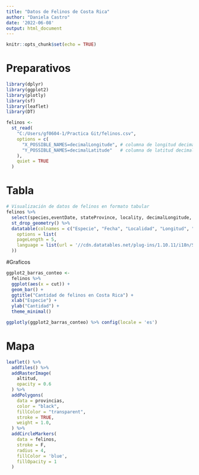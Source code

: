 ---
title: "Datos de Felinos de Costa Rica"
author: "Daniela Castro"
date: '2022-06-08'
output: html_document
---

```{r setup, include=FALSE}
knitr::opts_chunk$set(echo = TRUE)
```
# Preparativos 

```{r carga-paquetes}
library(dplyr)
library(ggplot2)
library(plotly)
library(sf)
library(leaflet)
library(DT)
```

```{r}
felinos <-
  st_read(
    "C:/Users/gf0604-1/Practica Git/felinos.csv",
    options = c(
      "X_POSSIBLE_NAMES=decimalLongitude", # columna de longitud decimal
      "Y_POSSIBLE_NAMES=decimalLatitude"   # columna de latitud decimal
    ),
    quiet = TRUE
  )
```



# Tabla 
```{r Tabla, echo=FALSE}
# Visualización de datos de felinos en formato tabular
felinos %>%
  select(species,eventDate, stateProvince, locality, decimalLongitude, decimalLatitude) %>%
  st_drop_geometry() %>%
  datatable(colnames = c("Especie", "Fecha", "Localidad", "Longitud", "Latitud"),
    options = list(
    pageLength = 5,
    language = list(url = '//cdn.datatables.net/plug-ins/1.10.11/i18n/Spanish.json')
  ))
```


#Graficos 

```{r}
ggplot2_barras_conteo <-
  felinos %>%
  ggplot(aes(x = cut)) +
  geom_bar() +
  ggtitle("Cantidad de felinos en Costa Rica") +
  xlab("Especie") +
  ylab("Cantidad") +
  theme_minimal()

ggplotly(ggplot2_barras_conteo) %>% config(locale = 'es')
```

# Mapa
```{r}
leaflet() %>%
  addTiles() %>%
  addRasterImage( 
    altitud, 
    opacity = 0.6
  ) %>%    
  addPolygons(
    data = provincias,
    color = "black",
    fillColor = "transparent",
    stroke = TRUE,
    weight = 1.0,
  ) %>%
  addCircleMarkers(
    data = felinos,
    stroke = F,
    radius = 4,
    fillColor = 'blue',
    fillOpacity = 1
  )

```

